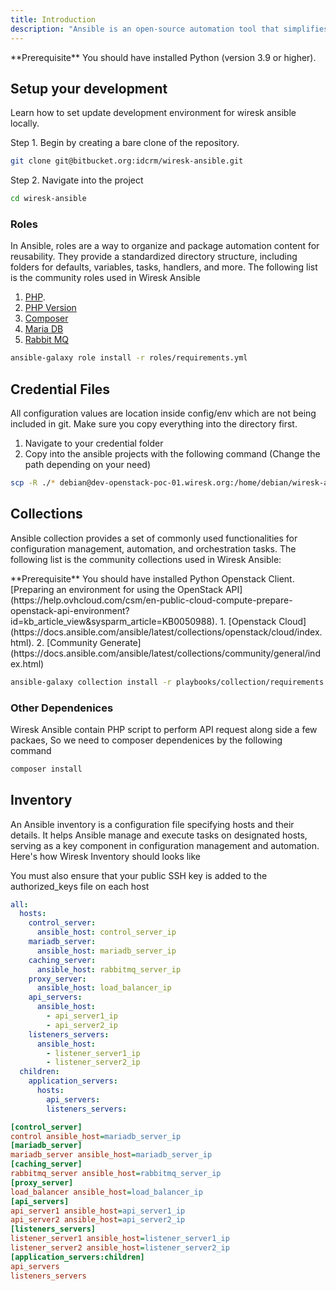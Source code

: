 ```yaml
---
title: Introduction
description: "Ansible is an open-source automation tool that simplifies the process of IT infrastructure management, application deployment, and task automation."
---
```


<Info>
  **Prerequisite** You should have installed Python (version 3.9 or higher).
</Info>

## Setup your development

Learn how to set update development environment for wiresk ansible locally.

Step 1. Begin by creating a bare clone of the repository.

```bash
git clone git@bitbucket.org:idcrm/wiresk-ansible.git
```

Step 2. Navigate into the project

```bash
cd wiresk-ansible
```

### Roles

In Ansible, roles are a way to organize and package automation content for reusability. They provide a standardized directory structure, including folders for defaults, variables, tasks, handlers, and more. The following list is the community roles used in Wiresk Ansible

1. [PHP](https://galaxy.ansible.com/geerlingguy/php).
2. [PHP Version](https://galaxy.ansible.com/geerlingguy/php-versions)
3. [Composer](https://galaxy.ansible.com/geerlingguy/composer)
4. [Maria DB](https://galaxy.ansible.com/bertvv/mariadb)
5. [Rabbit MQ](https://galaxy.ansible.com/rockandska/rabbitmq)

```bash
ansible-galaxy role install -r roles/requirements.yml

```

## Credential Files

All configuration values are location inside config/env which are not being included in git. Make sure you copy everything into the directory first.

1. Navigate to your credential folder
2. Copy into the ansible projects with the following command (Change the path depending on your need)

```bash
scp -R ./* debian@dev-openstack-poc-01.wiresk.org:/home/debian/wiresk-ansible/config/env/
```

## Collections

Ansible collection provides a set of commonly used functionalities for configuration management, automation, and orchestration tasks.
The following list is the community collections used in Wiresk Ansible:

<Info>
  **Prerequisite** You should have installed Python Openstack Client. [Preparing
  an environment for using the OpenStack
  API](https://help.ovhcloud.com/csm/en-public-cloud-compute-prepare-openstack-api-environment?id=kb_article_view&sysparm_article=KB0050988).
</Info>
1. [Openstack Cloud](https://docs.ansible.com/ansible/latest/collections/openstack/cloud/index.html).
2. [Community Generate](https://docs.ansible.com/ansible/latest/collections/community/general/index.html)

```bash
ansible-galaxy collection install -r playbooks/collection/requirements.yml
```

### Other Dependenices

Wiresk Ansible contain PHP script to perform API request along side a few packaes, So we need to composer dependenices by the following command

```bash
composer install
```

## Inventory

An Ansible inventory is a configuration file specifying hosts and their details. It helps Ansible manage and execute tasks on designated hosts, serving as a key component in configuration management and automation. Here's how Wiresk Inventory should looks like

<Info>
You must also ensure that your public SSH key is added to the authorized_keys file on each host
</Info>
<CodeGroup>

```yaml Inventory.yaml
all:
  hosts:
    control_server:
      ansible_host: control_server_ip
    mariadb_server:
      ansible_host: mariadb_server_ip
    caching_server:
      ansible_host: rabbitmq_server_ip
    proxy_server:
      ansible_host: load_balancer_ip
    api_servers:
      ansible_host:
        - api_server1_ip
        - api_server2_ip
    listeners_servers:
      ansible_host:
        - listener_server1_ip
        - listener_server2_ip
  children:
    application_servers:
      hosts:
        api_servers:
        listeners_servers:
```

```ini Inventory.ini
[control_server]
control ansible_host=mariadb_server_ip
[mariadb_server]
mariadb_server ansible_host=mariadb_server_ip
[caching_server]
rabbitmq_server ansible_host=rabbitmq_server_ip
[proxy_server]
load_balancer ansible_host=load_balancer_ip
[api_servers]
api_server1 ansible_host=api_server1_ip
api_server2 ansible_host=api_server2_ip
[listeners_servers]
listener_server1 ansible_host=listener_server1_ip
listener_server2 ansible_host=listener_server2_ip
[application_servers:children]
api_servers
listeners_servers

```

</CodeGroup>
